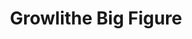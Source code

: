 ---
title: "Growlithe Big Figure"
meta_title: "Growlithe Big Figure craft"
description: "Craft de Growlithe Big Figure"
rank: "c"
draft: false
name: "Growlithe Big Figure"
recipe_img: "https://wiki.pokexgames.com/images/2/25/Growfigure.png"
level: 51
craft_time: 7200
result: 1
value_npc: 1
ingredients:
  - name: "Giant Piece Of Fur"
    quantity: 10
    item_img: "https://wiki.pokexgames.com/images/a/a8/Giant_Piece_Of_Fur.png"
    value_npc: 1
  - name: "Fur"
    quantity: 100
    item_img: "https://wiki.pokexgames.com/images/0/00/Fur.png"
    value_npc: 1
  - name: "Planks"
    quantity: 20
    item_img: "https://wiki.pokexgames.com/images/b/b9/Planks.png"
    value_npc: 1
---